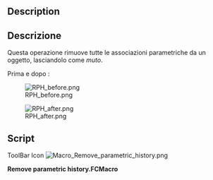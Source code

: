 <languages/>

{{Macro/it
|Name=Remove parametric history
|Icon=Macro_Remove_parametric_history.png
|Translate=Rimozione della cronologia
|Description=Questa operazione rimuove tutte le associazioni parametriche da un oggetto, lasciandolo come  ''muto''
|Author=Yorik
|Version=0.1
|Date=2011-08-01
|FCVersion=All
|Download=[https://wiki.freecad.org/images/b/b7/Macro_Remove_parametric_history.png ToolBar Icon]
}}

<div lang="en" dir="ltr" class="mw-content-ltr">
==Description==
</div>

<div class="mw-translate-fuzzy">
==Descrizione==

Questa operazione rimuove tutte le associazioni parametriche da un oggetto, lasciandolo come  ''muto''.
</div>

Prima e dopo :

[[File:RPH_before.png]]

[[File:RPH_after.png]]

==Script==

<div lang="en" dir="ltr" class="mw-content-ltr">
ToolBar Icon [[Image:Macro_Remove_parametric_history.png]]
</div>

'''Remove parametric history.FCMacro'''

{{MacroCode|code=

originalObject = FreeCAD.ActiveDocument.ActiveObject
newShape = originalObject.Shape.copy()
newName = FreeCAD.ActiveDocument.ActiveObject.Name
FreeCAD.ActiveDocument.removeObject(newName)
newObject = FreeCAD.ActiveDocument.addObject("Part::Feature",newName)
newObject.Shape = newShape

}}